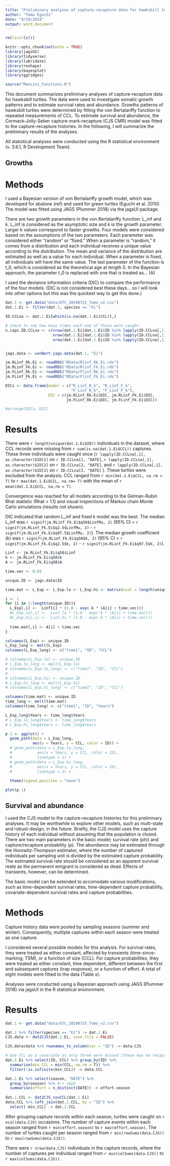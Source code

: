 ```yaml
---
title: "Preliminary analyses of capture-recapture data for hawksbill turtles"
author: "Tomo Eguchi"
date: "9/19/2019"
output: word_document
---
```


```r
rm(list=ls())

knitr::opts_chunk$set(echo = TRUE)
library(jagsUI)
library(tidyverse)
library(lubridate)
library(reshape)
library(bayesplot)
library(ggridges)

source("Mancini_functions.R")

```

This document summarizes preliminary analyses of capture-recapture data for hawksbill turtles.  The data were used to investigate somatic growth patterns and to estimate survival rates and abundance.  Growths patterns of hawksbill turtles were determined by fitting the von Bertalanffy function to repeated measurements of CCL.  To estimate survival and abundance, the Cormack-Jolly-Seber capture-mark-recapture (CJS CMR) model was fitted to the capture-recapture histories. In the following, I will summarize the preliminary results of the analyses.  

All statistical analyses were conducted using the R statistical environment (v. 3.6.1, R Development Team).

## Growths
# Methods
I used a Bayesian version of von Bertalanffy growth model, which was developed for  abalone (ref) and used for green turtles (Eguchi et al. 2010). The model was fitted using JAGS (Plummer 2018) via the jagsUI package.

There are two growth parameters in the von Bertalanffy function: L_inf and k.  L_inf is considered as the asymptotic size and k is the growth parameter.  Larger k values correspond to faster growths.  Four models were considered based on the assumptions of  the two parameters.  Each parameter was considered either "random" or "fixed."  When a parameter is "random," it comes from a distribution and each individual receives a unique value according to the distribution.  The mean and variance of the distribution are estimated as well as a value for each individual.  When a parameter is fixed, all individuals will have the same value.  The last parameter of the function is t_0, which is considered as the theoretical age at length 0.  In the Bayesian approach, the parameter t_0 is replaced with one that is treated as... (A)

I used the deviance information criteria (DIC) to compare the performance of the four models. (DIC is not considered best these days... so I will look into other options but this was the quickest way to get this done.)

```r
dat.1 <- get.data("data/GTC_20190725_Tomo_v2.csv")
dat.1.Ei <- filter(dat.1, species == "Ei")

ID.CCLna <- dat.1.Ei[which(is.na(dat.1.Ei$CCL)),]

# check to see how many times each one of these were caught. 
n.caps.ID.CCLna <- c(nrow(dat.1.Ei[dat.1.Ei$ID %in% lapply(ID.CCLna[,1], as.character)$ID[1],]),
                     nrow(dat.1.Ei[dat.1.Ei$ID %in% lapply(ID.CCLna[,1], as.character)$ID[2],]),
                     nrow(dat.1.Ei[dat.1.Ei$ID %in% lapply(ID.CCLna[,1], as.character)$ID[3],]))


jags.data <- vonBert.jags.data(dat.1, "Ei")

jm.RLinf_Rk.Ei <- readRDS("RData/Rlinf_Rk_Ei.rds")
jm.RLinf_Fk.Ei <- readRDS("RData/Rlinf_Fk_Ei.rds")
jm.FLinf_Rk.Ei <- readRDS("RData/Flinf_Rk_Ei.rds")
jm.FLinf_Fk.Ei <- readRDS("RData/Flinf_Fk_Ei.rds")

DICs <- data.frame(model = c("R_Linf_R_k", "R_Linf_F_k", 
                             "F_Linf_R_k", "F_Linf_F_k"),
                   DIC = c(jm.RLinf_Rk.Ei$DIC, jm.RLinf_Fk.Ei$DIC, 
                           jm.FLinf_Rk.Ei$DIC, jm.FLinf_Fk.Ei$DIC))

#arrange(DICs, DIC)
```

# Results
There were ```r length(unique(dat.1.Ei$ID))``` individuals in the dataset, where CCL records were missing from ```r sum(is.na(dat.1.Ei$CCL))``` captures.  These three individuals were caught once (```r lapply(ID.CCLna[,1], as.character)$ID[1]```  on ```r ID.CCLna[1, "DATE]```, ```r lapply(ID.CCLna[,1], as.character)$ID[2]```  on ```r ID.CCLna[2, "DATE]```, and ```r lapply(ID.CCLna[,1], as.character)$ID[3]```  on ```r ID.CCLna[3, "DATE]``` ).  These turtles were excluded from the analysis.  CCL ranged from ```r min(dat.1.Ei$CCL, na.rm = T)``` to ```r max(dat.1.Ei$CCL, na.rm= T)``` with the mean of ```r mean(dat.1.Ei$CCL, na,rm = T)```.     

Convergence was reached for all models according to the Gelman-Rubin Rhat statistic (Rhat < 1.1) and visual inspections of Markov chain Monte Carlo simulations (results not shown).  

DIC indicated that random L_inf and fixed k model was the best.  The median L_inf was ```r signif(jm.RLinf_Fk.Ei$q50$LinfMu, 2)``` (95% CI = ```r signif(jm.RLinf_Fk.Ei$q2.5$LinfMu, 2)``` - ```r signif(jm.RLinf_Fk.Ei$q97.5$LinfMu, 2)```).  The median growth coefficient (k) was ```r signif(jm.RLinf_Fk.Ei$q50$k, 2)```  (95% CI = ```r signif(jm.RLinf_Fk.Ei$q2.5$k, 2)``` - ```r signif(jm.RLinf_Fk.Ei$q97.5$k, 2)```).    

```r
Linf <- jm.RLinf_Fk.Ei$q50$Linf
k <- jm.RLinf_Fk.Ei$q50$k
A <- jm.RLinf_Fk.Ei$q50$A

time.vec <- 0:59

unique.ID <- jags.data$ID

time.mat <- L_Exp <- L_Exp.lo <- L_Exp.hi <- matrix(ncol = length(unique.ID), nrow = length(time.vec))

i <- 1
for (i in 1:length(unique.ID)){
  L_Exp[,i] <-  Linf[i] * (1.0 - exp(-k * (A[i] + time.vec)))
  #L_Exp.lo[,i] <-  Linf.lo * (1.0 - exp(-k * (A[i] + time.vec)))
  #L_Exp.hi[,i] <-  Linf.hi * (1.0 - exp(-k * (A[i] + time.vec)))
  
  time.mat[,i] <- A[i] + time.vec
}

colnames(L_Exp) <- unique.ID
L_Exp_long <- melt(L_Exp)
colnames(L_Exp_long) <- c("time1", "ID", "CCL")

# colnames(L_Exp.lo) <- unique.ID
# L_Exp.lo_long <- melt(L_Exp.lo)
# colnames(L_Exp.lo_long) <- c("time1", "ID", "CCL")
# 
# colnames(L_Exp.hi) <- unique.ID
# L_Exp.hi_long <- melt(L_Exp.hi)
# colnames(L_Exp.hi_long) <- c("time1", "ID", "CCL")

colnames(time.mat) <- unique.ID
time_long <- melt(time.mat)
colnames(time_long) <- c("time1", "ID", "Years")

L_Exp_long$Years <- time_long$Years
# L_Exp.lo_long$Years <- time_long$Years
# L_Exp.hi_long$Years <- time_long$Years

p.1 <- ggplot() + 
  geom_path(data = L_Exp_long,
            aes(x = Years, y = CCL, color = ID)) +
  # geom_path(data = L_Exp.lo_long,
  #           aes(x = Years, y = CCL, color = ID),
  #           linetype = 2) +
  # geom_path(data = L_Exp.hi_long,
  #           aes(x = Years, y = CCL, color = ID),
  #           linetype = 2) +
  
  theme(legend.position = "none")

```




```r
plot(p.1)
```

## Survival and abundance

I used the CJS model to the capture-recapture histories for this preliminary analyses.  It may be worthwhile to explore other models, such as multi-state and robust-design, in the future.  Briefly, the CJS model uses the capture history of each individual without assuming that the population is closed. There are two main parameters in the basic model; survival rate (phi) and capture/recapture probability (p).  The abundance may be estimated through the Horowitz-Thompson estimator, where the number of captured individuals per sampling unit is divided by the estimated capture probability. The estimated survival rate should be considered as an apparent survival reate as the permanent emigrant is considered as dead.  Effects of transients, however, can be determined.   

The basic model can be extended to accomodate various modifications, such as time-dependent survival rates, time-dependent capture probability, covariate-dependent survival rates and capture probabilities.    

# Methods
Capture history data were pooled by sampling seasons (summer and winter). Consequently, multiple captures within each season were treated as one capture. 

I considered several possible models for this analysis. For survival rates, they were treated as either constant, affected by transients (time-since-marking; TSM), or a function of size (CCL).  For capture probabilities, they were treated as either constant, time dependent, different between the first and subsequent captures (trap response), or a function of effort. A total of eight models were fitted to the data (Table x).

Analyses were conducted using a Bayesian approach using JAGS (Plummer 2018) via jagsUI in the R statistical environment. 

# Results
```r
dat.1 <- get.data("data/GTC_20190725_Tomo_v2.csv")

dat.1 %>% filter(species == "Ei") -> dat.1.Ei
CJS.data <- dat2CJS(dat.1.Ei, save.file = FALSE)

CJS.data$data %>% rownames_to_column(var = "ID") -> data.CJS

# Use CCL as a covariate as only three were missed (these may be recaptures also).
dat.1.Ei %>% select(ID, CCL) %>% group_by(ID) %>%
  summarise(min_CCL = min(CCL, na.rm = T)) %>%
  filter(!is.infinite(min_CCL)) -> data.CCL

dat.1.Ei %>% select(season, "DATE") %>% 
  group_by(season) %>% #-> tmp3
  summarise(effort = n_distinct(DATE)) -> effort.season
  
dat.1.CCL <- dat2CJS_covCCL(dat.1.Ei)
data.CCL %>% left_join(dat.1.CCL, by = "ID") %>%
  select(-min_CCL) -> dat.2.CCL

```

After grouping capture records within each season, turtles were caught on  ```r ncol(data.CJS)``` occasions. The number of capture events within each season ranged from ```r min(effort.season)``` to ```r max(effort.season)```.  The number of turtles caught per season ranged from ```r min(rowSums(data.CJS))``` to ```r max(rowSums(data.CJS))```.   

There were ```r nrow(data.CJS)``` individuals in the capture records, where the number of captures per individual ranged from ```r min(colSums(data.CJS))``` to ```r max(colSums(data.CJS))```.   
 

